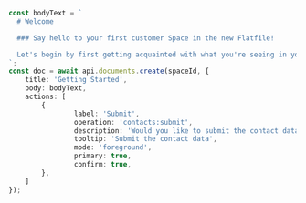 <CodeGroup>

```ts
const bodyText = `
  # Welcome

  ### Say hello to your first customer Space in the new Flatfile!

  Let's begin by first getting acquainted with what you're seeing in your Space initially.
`;
const doc = await api.documents.create(spaceId, {
	title: 'Getting Started',
	body: bodyText,
	actions: [
		{
				label: 'Submit',
				operation: 'contacts:submit',
				description: 'Would you like to submit the contact data?',
				tooltip: 'Submit the contact data',
				mode: 'foreground',
				primary: true,
				confirm: true,
		},
	]
});
```
</CodeGroup>
